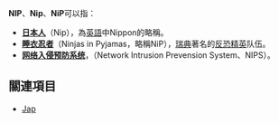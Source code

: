 '''NIP'''、'''Nip'''、'''NiP'''可以指：

*'''[[日本人|日本人]]'''（Nip），為[[英語|英語]]中Nippon的略稱。
*'''[[睡衣忍者|睡衣忍者]]'''（Ninjas in Pyjamas，略稱NiP），[[瑞典|瑞典]]著名的[[反恐精英|反恐精英]]队伍。
*'''[[入侵预防系统#入侵预防系统类型|网络入侵预防系统]]'''，（Network Intrusion Prevension System、NIPS）。

== 關連項目 ==
* [[Jap|Jap]]

{{disambig|Cat=三字拉丁字母缩写消歧义}}
